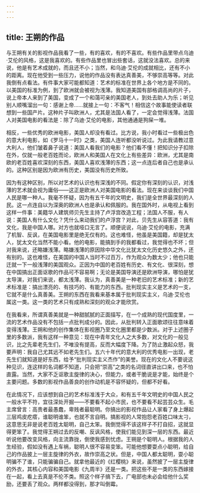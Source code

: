 ```yaml
---
---
---
```

title: 王朔的作品
---

与王朔有关的影视作品我看了一些，有的喜欢，有的不喜欢。有些作品里带点乌迪·艾伦的风格，这是我喜欢的。有些作品里也冒出些套话，这就没法喜欢。总的来说，他是有艺术成就的，而且还不小；当然，和乌迪·艾伦的成就相比，还有不小的距离。现在他受到一些压力，说他的作品没有表达真善美，不够崇高等等。对此我倒有点看法。有件事大家可能都知道：艺术的标准在世界上各个地方是不同的。以美国的标准为例，到了欧洲就会被视为浅薄。我知道美国有部格调高尚的片子，说上帝本人来到了美国，变成了一个和蔼可亲的美国老人，到处去助人为乐；听见别人顺嘴溜出一句：感谢上帝……就接上一句：不客气！相信这个故事能使读者联想到一些国产片。这种片子叫欧洲人，尤其是法国人看了，一定会觉得浅薄。法国人对美国电影的看法是：除了乌迪·艾伦的电影，其他通通是狗屎一堆。

相反，一些优秀的欧洲电影，美国人却没有看过。比方说，我小时看过一些极出色的意大利电影，如《罗马十一时》之类，美国人连听都没听说过。为此我请教过意大利人，他们皱着鼻子说道：美国人看我们的电影？他们看不懂！把知识分子扣除在外，仅就一般老百姓而论，欧洲人和美国人在文化上有些差异：欧洲，尤其是南欧的老百姓喜欢深刻的东西，美国人喜欢浅薄的东西；这一点连后者自己也是承认的。这种区别是因为欧洲有历史，美国没有历史所致。

因为有这种区别，所以对艺术的认识也有深浅的不同。假定你有深刻的认识，对浅薄的艺术就会视为庸俗——这正是欧洲人对美国电影的看法。现在来谈谈我们中国人民是哪一种人。我毫不怀疑，因为有五千年的文明史，我们是全世界最深刻的人民。这一点连自以为深奥的欧洲人也是承认和佩服的。我在国外时，从电视上看到这样一件事：美籍华人建筑师贝先生主持了卢浮宫改造工程；法国人不服，有人说：美国人有什么文化？凭什么来动我们的卢浮宫？对此，贝先生从容答道：我有文化，我是中国人哪。对方也就哑口无言了。顺便说说，乌迪·艾伦的电影，充满了机智、反讽，在美国电影里是绝无仅有的。这也难怪，他虽是美国籍，却是犹太人，犹太文化当然不能小看。他的电影，能搞到手的我都看过，我觉得也不坏；但对我来说，还略嫌浅薄。略嫌浅薄的原因除中华文化比犹太文化历史悠久之外，还有别的。这也难怪，在美国的中国人当时不过百万，作为观众为数太少；他也只能迁就一下一般浅薄的美国观众。正因为中国的老百姓有历史、有文化、很深刻，想在中国搞出正面讴歌的作品可不容易啊；无论是美国导演还是欧洲导演，哪怕是犹太导演，对我们来说，都太浅薄。我认为，真善美是一种老旧的艺术标准；新的艺术标准是：搞出漂亮的、有技巧的、有能力的东西。批判现实主义是艺术的一支，它就不是什么真善美。王朔的东西在我看来基本属于批判现实主义，乌迪·艾伦也属这一类。这一类的艺术只有成熟和深刻的观众才能欣赏。

在我看来，所谓真善美就是一种甜腻腻的正面描写，在一个成熟的现代国度里，一流的艺术作品没有不包括一点批判成分的。因此，从批判转入正面歌颂往往意味着变得浅薄。王朔和他的创作集体在影视圈乃至文化圈里都是少数派。对于上述圈子里的多数派，我有这样一种意见：现在中青年文化人之大多数，对文化的一般见识，比之先辈老先生们，不唯没有提高，反而大幅度下降。为了防止激起众怒，我要声明：我自己尤其远不如老先生们。五六十年代的意大利的优秀电影一出现，老先生们就知道是好东西，给予“批判现实主义杰作”的美誉。现在的文化人不要说这种见识，连这样的名词都不知道，只会把“崇高”之类的名词径直讲出口来，也不怕直露。当然，大家不乏讴歌主旋律的决心，但能力，或者干脆说是才能，始终是个主要问题。多数的影视作品善良的创作动机是不容怀疑的，但都不好看。

在此情况下，应该想到自己的艺术标准浅于大众，和有五千年文明史的中国人民之一般水平不符，宜往深处开掘——不要看不起小市民，也不要看不起芸芸众生。毛主席曾言：高贵者最愚蠢，卑贱者最聪明。你搞出的影视作品让人家看了身上爆起三层鸡皮疙瘩，谁聪明谁笨，也就不言自明。搞影视的人常抱怨老百姓口味太刁，这意思无非是说老百姓太聪明，自己太笨。我倒觉得不该这样子不打自招，这就显得更笨了。我觉得王朔过去的反嘲、反讽风格，使我们能见到深一层的东西。最近听说他要改变风格，向主流靠拢，倒使我感到忧虑。王朔是个聪明人。根据我的人生经验，假如没有遇上车祸，聪明人很不容易变笨。可能他想要耍点小聪明，给自己的作品披上一层主旋律的外衣，故作崇高之状。但是，中国人都太聪明，耍小聪明骗不了谁，只能骗骗自己。就拿他最近的《红樱桃》来说，虽然披了一层主旋律的外衣，其核心内容和美国电影《九周半》还是一类。把这些不是一类的东西嫁接在一起，看上去真是不伦不类。照这个样子搞下去，广电部也未必会给他什么奖励，还要丢了观众。两样都没得到，那才叫倒霉。